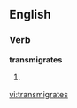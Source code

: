 ==English==

===Verb===
'''transmigrates'''

# {{third-person singular of|[[transmigrate]]}}

[[vi:transmigrates]]